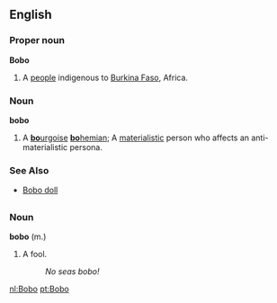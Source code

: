 ==English==

===Proper noun===
'''Bobo'''

# A [[people]] indigenous to [[Burkina Faso]], Africa.

===Noun===
'''bobo'''

# A [[bourgoise|'''bo'''urgoise]] [[bohemian|'''bo'''hemian]]; A [[materialistic]] person who affects an anti-materialistic persona.

===See Also===
*[[Bobo doll]]

=={{es}}==

===Noun===
'''bobo''' (m.)

# A fool.
#: ''No seas bobo!''

[[nl:Bobo]]
[[pt:Bobo]]